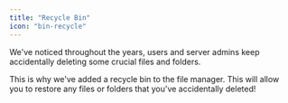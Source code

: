 ```yaml
---
title: "Recycle Bin"
icon: "bin-recycle"
---
```


We've noticed throughout the years, users and server admins keep accidentally
deleting some crucial files and folders.

This is why we've added a recycle bin to the file manager. This will allow you
to restore any files or folders that you've accidentally deleted!